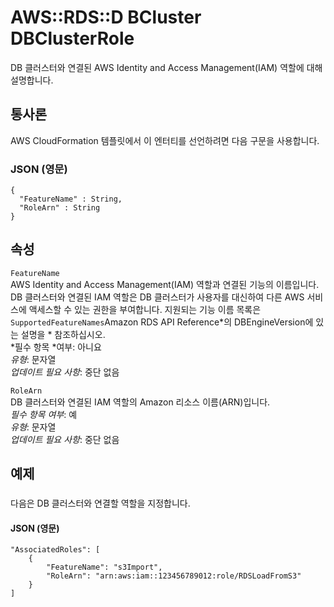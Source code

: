 # AWS::RDS::D BCluster DBClusterRole

DB 클러스터와 연결된 AWS Identity and Access Management(IAM) 역할에 대해 설명합니다.

## 통사론

AWS CloudFormation 템플릿에서 이 엔터티를 선언하려면 다음 구문을 사용합니다.

### JSON (영문)

```
{
  "FeatureName" : String,
  "RoleArn" : String
}
```

## 속성

`FeatureName`  
AWS Identity and Access Management(IAM) 역할과 연결된 기능의 이름입니다. DB 클러스터와 연결된 IAM 역할은 DB 클러스터가 사용자를 대신하여 다른 AWS 서비스에 액세스할 수 있는 권한을 부여합니다. 지원되는 기능 이름 목록은 `SupportedFeatureNames`Amazon RDS API Reference*의 DBEngineVersion에 있는 설명을 * 참조하십시오.  
*필수 항목 *여부: 아니요  
_유형_: 문자열  
_업데이트 필요 사항_: 중단 없음

`RoleArn`  
DB 클러스터와 연결된 IAM 역할의 Amazon 리소스 이름(ARN)입니다.  
_필수 항목 여부_: 예  
_유형_: 문자열  
_업데이트 필요 사항_: 중단 없음

## 예제

###

다음은 DB 클러스터와 연결할 역할을 지정합니다.

#### JSON (영문)

```
"AssociatedRoles": [
    {
        "FeatureName": "s3Import",
        "RoleArn": "arn:aws:iam::123456789012:role/RDSLoadFromS3"
    }
]
```
